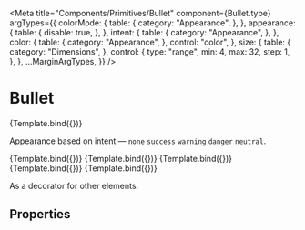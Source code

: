
<Meta
  title="Components/Primitives/Bullet"
  component={Bullet.type}
  argTypes={{
    colorMode: {
      table: {
        category: "Appearance",
      },
    },
    appearance: {
      table: {
        disable: true,
      },
    },
    intent: {
      table: {
        category: "Appearance",
      },
    },
    color: {
      table: {
        category: "Appearance",
      },
      control: "color",
    },
    size: {
      table: {
        category: "Dimensions",
      },
      control: {
        type: "range",
        min: 4,
        max: 32,
        step: 1,
      },
    },
    ...MarginArgTypes,
  }}
/>


# Bullet

<Description of={Bullet.type} />

<Canvas withSource="none">
  <Story name="Basic">{Template.bind({})}</Story>
</Canvas>

Appearance based on intent — `none` `success` `warning` `danger` `neutral`.

<Canvas withSource="none">
  <Story name="Primary">{Template.bind({})}</Story>
  <Story name="Success" args={{ intent: "success" }}>
    {Template.bind({})}
  </Story>
  <Story name="Warning" args={{ intent: "warning" }}>
    {Template.bind({})}
  </Story>
  <Story name="Danger" args={{ intent: "danger" }}>
    {Template.bind({})}
  </Story>
  <Story name="Neutral" args={{ intent: "neutral" }}>
    {Template.bind({})}
  </Story>
</Canvas>

As a decorator for other elements.

<Canvas>
  <Story name="Decorator">
    <Bullet intent="danger">
      <Pane width={20} height={20} background="contrast" cornerRadius={4} />
    </Bullet>
  </Story>
</Canvas>

## Properties

<ArgsTable story="Basic" />
